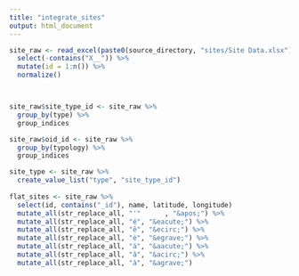 ```yaml
---
title: "integrate_sites"
output: html_document
---
```



```r

site_raw <- read_excel(paste0(source_directory, "sites/Site Data.xlsx"), col_types = "text") %>%  
  select(-contains("X__")) %>%
  mutate(id = 1:n()) %>%
  normalize() 



site_raw$site_type_id <- site_raw %>% 
  group_by(type) %>% 
  group_indices 

site_raw$oid_id <- site_raw %>% 
  group_by(typology) %>% 
  group_indices

site_type <- site_raw %>% 
  create_value_list("type", "site_type_id")
  
flat_sites <- site_raw %>%
  select(id, contains("_id"), name, latitude, longitude)
  mutate_all(str_replace_all, "'"      , "&apos;") %>%
  mutate_all(str_replace_all, "é", "&eacute;") %>% 
  mutate_all(str_replace_all, "ê", "&ecirc;") %>% 
  mutate_all(str_replace_all, "è", "&egrave;") %>% 
  mutate_all(str_replace_all, "á", "&aacute;") %>% 
  mutate_all(str_replace_all, "â", "&acirc;") %>% 
  mutate_all(str_replace_all, "à", "&agrave;") 

```
